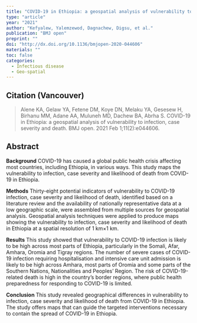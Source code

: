 ```yaml
---
title: "COVID-19 in Ethiopia: a geospatial analysis of vulnerability to infection, case severity and death"
type: "article"
year: "2021"
author: "Kefyalew, Yalemzewod, Dagnachew, Digsu, et al."
publication: "BMJ open"
preprint: ""
doi: "http://dx.doi.org/10.1136/bmjopen-2020-044606"
materials: ""
toc: false
categories:
  - Infectious disease
  - Geo-spatial
---
```


## Citation (Vancouver)

> Alene KA, Gelaw YA, Fetene DM, Koye DN, Melaku YA, Gesesew H, Birhanu MM, Adane AA, Muluneh MD, Dachew BA, Abrha S. COVID-19 in Ethiopia: a geospatial analysis of vulnerability to infection, case severity and death. BMJ open. 2021 Feb 1;11(2):e044606.

## Abstract

**Background** COVID-19 has caused a global public health crisis affecting most countries, including Ethiopia, in various ways. This study maps the vulnerability to infection, case severity and likelihood of death from COVID-19 in Ethiopia.

**Methods** Thirty-eight potential indicators of vulnerability to COVID-19 infection, case severity and likelihood of death, identified based on a literature review and the availability of nationally representative data at a low geographic scale, were assembled from multiple sources for geospatial analysis. Geospatial analysis techniques were applied to produce maps showing the vulnerability to infection, case severity and likelihood of death in Ethiopia at a spatial resolution of 1 km×1 km.

**Results** This study showed that vulnerability to COVID-19 infection is likely to be high across most parts of Ethiopia, particularly in the Somali, Afar, Amhara, Oromia and Tigray regions. The number of severe cases of COVID-19 infection requiring hospitalisation and intensive care unit admission is likely to be high across Amhara, most parts of Oromia and some parts of the Southern Nations, Nationalities and Peoples' Region. The risk of COVID-19-related death is high in the country's border regions, where public health preparedness for responding to COVID-19 is limited.

**Conclusion** This study revealed geographical differences in vulnerability to infection, case severity and likelihood of death from COVID-19 in Ethiopia. The study offers maps that can guide the targeted interventions necessary to contain the spread of COVID-19 in Ethiopia.
